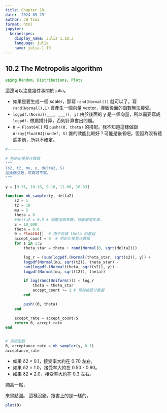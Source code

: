 ```yaml
---
title: Chapter 10
date: '2024-05-29'
author: JW Tsai
format: html
jupyter:
  kernelspec:
    display_name: Julia 1.10.3
    language: julia
    name: julia-1.10
---
```


## 10.2 The Metropolis algorithm

```julia
using Random, Distributions, Plots
```

這邊可以注意幾件事關於 julia。

-   如果是要生成一個 scaler，那寫 `rand(Normal())` 就可以了。寫 `rand(Normal(),1)` 會產生一個向量 vector，導致後面的函數無法接受。
-   `logpdf.(Normal(___, ___)), y)` 由於後面的 y 是一個向量，所以需要寫成 `logpdf.` 做廣播計算，否則計算會出問題。
-   `Θ = Float64[]` 和 `push!(Θ, theta)` 的搭配。我不知道這樣做跟 `Array{Float64}(undef, S)` 誰的效能比較好？可能是後者吧。但因為沒有體感差別，所以不確定。

```julia
#-------

# 初始化接受计数器
"""
(s2, t2, mu, y, delta2, S)
這幾個引數，可寫可不寫。
"""

y = [9.31, 10.18, 9.16, 11.60, 10.33]

function mh_sampler(y, delta2)
    s2 = 1
    t2 = 10
    mu = 5
    theta = 0
    #delta2 = 0.5 # 調整這個參數，可改變接受率。
    S = 10_000
    theta = 0.0
    Θ = Float64[]  # 用于存储 theta 的数组
    accept_count = 0  # 初始化接受计数器
    for s in 1:S
        theta_star = theta + rand(Normal(0, sqrt(delta2)))

        log_r = (sum(logpdf.(Normal(theta_star, sqrt(s2)), y)) + 
        logpdf(Normal(mu, sqrt(t2)), theta_star) - 
        sum(logpdf.(Normal(theta, sqrt(s2)), y)) - 
        logpdf(Normal(mu, sqrt(t2)), theta))

        if log(rand(Uniform())) < log_r
            theta = theta_star
            accept_count += 1 # 增加接受计数器
        end

        push!(Θ, theta)
    end

    accept_rate = accept_count/S
    return Θ, accept_rate
end


# 调用函数
Θ, acceptance_rate = mh_sampler(y, 0.1)
acceptance_rate
```

-   如果 δ2 = 0.1，接受率大約在 0.70 左右。
-   如果 δ2 = 1.0，接受率大約在 0.50 - 0.60。
-   如果 δ2 = 2.0，接受率大約在 0.3 左右。

調高一點，

來畫點圖。 這樣沒錯，跟書上的是一樣的。

```julia
plot(Θ)

```
